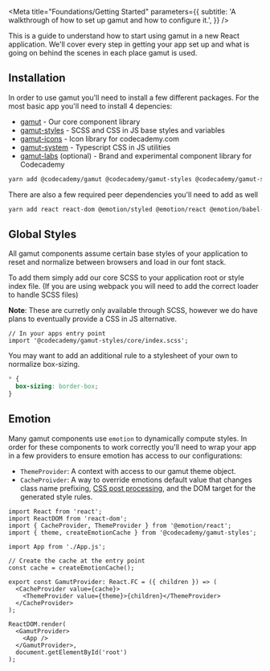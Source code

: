 <Meta
  title="Foundations/Getting Started"
  parameters={{
    subtitle: 'A walkthrough of how to set up gamut and how to configure it.',
  }}
/>

This is a guide to understand how to start using gamut in a new React application. We'll cover every step in getting your app set up and what is going on behind the scenes in each place gamut is used.

## Installation

In order to use gamut you'll need to install a few different packages. For the most basic app you'll need to install 4 depencies:

- [gamut](https://www.npmjs.com/package/@codecademy/gamut) - Our core component library
- [gamut-styles](https://www.npmjs.com/package/@codecademy/gamut-styles) - SCSS and CSS in JS base styles and variables
- [gamut-icons](https://www.npmjs.com/package/@codecademy/gamut-icons) - Icon library for codecademy.com
- [gamut-system](https://www.npmjs.com/package/@codecademy/gamut-system) - Typescript CSS in JS utilities
- [gamut-labs](https://www.npmjs.com/package/@codecademy/gamut-labs) (optional) - Brand and experimental component library for Codecademy

```sh
yarn add @codecademy/gamut @codecademy/gamut-styles @codecademy/gamut-system @codecademy/gamut-icons @codecademy/gamut-labs
```

There are also a few required peer dependencies you'll need to add as well

```sh
yarn add react react-dom @emotion/styled @emotion/react @emotion/babel-plugin
```

## Global Styles

All gamut components assume certain base styles of your application to reset and normalize between browsers and load in our font stack.

To add them simply add our core SCSS to your application root or style index file. (If you are using webpack you will need to add the correct loader to handle SCSS files)

**Note**: These are curretly only available through SCSS, however we do have plans to eventually provide a CSS in JS alternative.

```tsx
// In your apps entry point
import '@codecademy/gamut-styles/core/index.scss';
```

You may want to add an additional rule to a stylesheet of your own to normalize box-sizing.

```css
* {
  box-sizing: border-box;
}
```

## Emotion

Many gamut components use `emotion` to dynamically compute styles. In order for these components to work correctly you'll need to wrap your app in a few providers to ensure emotion has access to our configurations:

- `ThemeProvider`: A context with access to our gamut theme object.
- `CacheProivder`: A way to override emotions default value that changes class name prefixing, [CSS post processing](https://stylis.js.org/), and the DOM target for the generated style rules.

```tsx
import React from 'react';
import ReactDOM from 'react-dom';
import { CacheProvider, ThemeProvider } from '@emotion/react';
import { theme, createEmotionCache } from '@codecademy/gamut-styles';

import App from './App.js';

// Create the cache at the entry point
const cache = createEmotionCache();

export const GamutProvider: React.FC = ({ children }) => (
  <CacheProvider value={cache}>
    <ThemeProvider value={theme}>{children}</ThemeProvider>
  </CacheProvider>
);

ReactDOM.render(
  <GamutProvider>
    <App />
  </GamutProvider>,
  document.getElementById('root')
);
```
